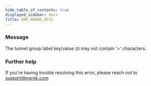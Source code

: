 ```yaml
---
hide_table_of_contents: true
displayed_sidebar: docs
title: ERR_NGROK_6531
---
```


### Message

The tunnel group label key/value `ID` may not contain '=' characters.

### Further help

If you're having trouble resolving this error, please reach out to [support@ngrok.com](mailto:support@ngrok.com?subject=Help%20with%20ERR_NGROK_6531)
